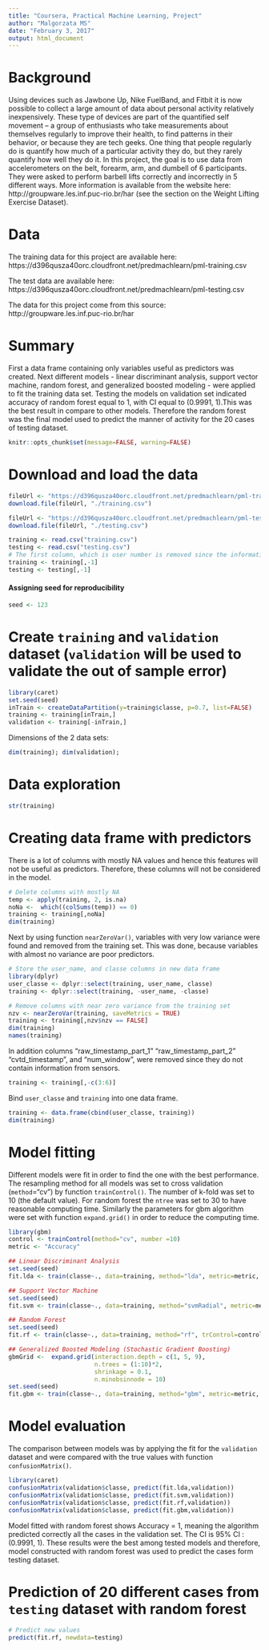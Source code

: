 ```yaml
---
title: "Coursera, Practical Machine Learning, Project"
author: "Malgorzata MS"
date: "February 3, 2017"
output: html_document
---
```



# Background

Using devices such as Jawbone Up, Nike FuelBand, and Fitbit it is now possible to collect a large amount of data about personal activity relatively inexpensively. These type of devices are part of the quantified self movement – a group of enthusiasts who take measurements about themselves regularly to improve their health, to find patterns in their behavior, or because they are tech geeks. One thing that people regularly do is quantify how much of a particular activity they do, but they rarely quantify how well they do it. 
In this project, the goal is to use data from accelerometers on the belt, forearm, arm, and dumbell of 6 participants. They were asked to perform barbell lifts correctly and incorrectly in 5 different ways. More information is available from the website here: http://groupware.les.inf.puc-rio.br/har (see the section on the Weight Lifting Exercise Dataset).

# Data

The training data for this project are available here:
https://d396qusza40orc.cloudfront.net/predmachlearn/pml-training.csv

The test data are available here:
https://d396qusza40orc.cloudfront.net/predmachlearn/pml-testing.csv

The data for this project come from this source: http://groupware.les.inf.puc-rio.br/har

# Summary
First a data frame containing only variables useful as predictors was created. Next different models - linear  discriminant analysis, support vector machine, random forest, and generalized boosted modeling -  were applied to fit the training data set. Testing the models on validation set indicated accuracy of random forest equal to 1, with CI equal to (0.9991, 1).This was the best result in compare to other models. Therefore the random forest was the final model used to predict the manner of activity for the 20 cases of testing dataset. 


```r
knitr::opts_chunk$set(message=FALSE, warning=FALSE)
```
      
# Download and load the data   
```r
fileUrl <- "https://d396qusza40orc.cloudfront.net/predmachlearn/pml-training.csv"
download.file(fileUrl, "./training.csv")

fileUrl <- "https://d396qusza40orc.cloudfront.net/predmachlearn/pml-testing.csv"
download.file(fileUrl, "./testing.csv")
```

```r
training <- read.csv("training.csv")
testing <- read.csv("testing.csv")
# The first column, which is user number is removed since the information is already in the variable user_name
training <- training[,-1]
testing <- testing[,-1]
```

#### Assigning seed for reproducibility
```r
seed <- 123
```

# Create ```training```  and ```validation``` dataset (```validation``` will be used to validate the out of sample error)
```r
library(caret)
set.seed(seed)
inTrain <- createDataPartition(y=training$classe, p=0.7, list=FALSE)
training <- training[inTrain,]
validation <- training[-inTrain,]
```

Dimensions of the 2 data sets:
```r
dim(training); dim(validation);
```

# Data exploration
```r
str(training)
```

# Creating data frame with predictors
There is a lot of columns with mostly NA values and hence this features will not be useful as predictors. Therefore, these columns will not be considered in the model.

```r
# Delete columns with mostly NA
temp <- apply(training, 2, is.na)
noNa <-  which((colSums(temp)) == 0)
training <- training[,noNa]
dim(training)
```

Next by using function ```nearZeroVar()```, variables with very low variance were found and removed from the training set. This was done, because variables with almost no variance are poor predictors. 
```r
# Store the user_name, and classe columns in new data frame
library(dplyr)
user_classe <- dplyr::select(training, user_name, classe)
training <- dplyr::select(training, -user_name, -classe)

# Remove columns with near zero variance from the training set
nzv <- nearZeroVar(training, saveMetrics = TRUE)
training <- training[,nzv$nzv == FALSE]
dim(training)
names(training)
```

In addition columns "raw_timestamp_part_1" "raw_timestamp_part_2" "cvtd_timestamp", and "num_window", were removed since they do not contain information from sensors.
```r
training <- training[,-c(3:6)]
```

Bind ```user_classe``` and ```training``` into one data frame.
```r
training <- data.frame(cbind(user_classe, training))
dim(training)
```


# Model fitting
Different models were fit in order to find the one with the best performance. 
The resampling method for all models was set to cross validation (```method```="cv") by function ```trainControl()```. The number of k-fold was set to 10 (the default value). 
For random forest the ```ntree``` was set to 30 to have reasonable computing time. Similarly the parameters for gbm algorithm were set with function ```expand.grid()``` in order to reduce the computing time. 
```r
library(gbm)
control <- trainControl(method="cv", number =10)
metric <- "Accuracy"

## Linear Discriminant Analysis
set.seed(seed)
fit.lda <- train(classe~., data=training, method="lda", metric=metric, trControl=control)

## Support Vector Machine
set.seed(seed)
fit.svm <- train(classe~., data=training, method="svmRadial", metric=metric, trControl=control)

## Random Forest
set.seed(seed)
fit.rf <- train(classe~., data=training, method="rf", trControl=control, ntree=30)

## Generalized Boosted Modeling (Stochastic Gradient Boosting)
gbmGrid <-  expand.grid(interaction.depth = c(1, 5, 9),
                        n.trees = (1:10)*2,
                        shrinkage = 0.1,
                        n.minobsinnode = 10)
set.seed(seed)
fit.gbm <- train(classe~., data=training, method="gbm", metric=metric, trControl=control, verbose=FALSE, tuneGrid = gbmGrid)
```

# Model evaluation
The comparison between models was by applying the fit for the ```validation``` dataset and were compared with the true values with function ```confusionMatrix()```.  

```r
library(caret)
confusionMatrix(validation$classe, predict(fit.lda,validation))
confusionMatrix(validation$classe, predict(fit.svm,validation))
confusionMatrix(validation$classe, predict(fit.rf,validation))
confusionMatrix(validation$classe, predict(fit.gbm,validation))
```

Model fitted with random forest shows Accuracy = 1, meaning the algorithm predicted correctly all the cases in the validation set. The CI is 95% CI : (0.9991, 1). These results were the best among tested models and therefore, model constructed with random forest was used to predict the cases form testing dataset. 

# Prediction of 20 different cases from ```testing``` dataset with random forest

```r
# Predict new values
predict(fit.rf, newdata=testing)
```
